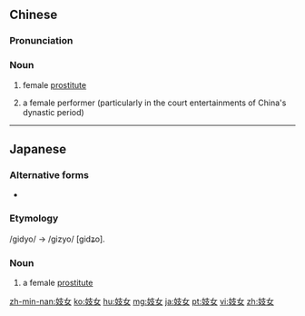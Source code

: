 ==Chinese==
{{zh-forms}}

===Pronunciation===
{{zh-pron
|m=jìnǚ
|c=gei6 neoi5
|h=pfs=kî-ńg
|mn=ki-lí
|cat=n
}}

===Noun===
{{zh-noun}}

# {{lb|zh|pejorative}} female [[prostitute]]
# a female performer (particularly in the court entertainments of China's dynastic period)

----

==Japanese==
{{ja-kanjitab|ぎ|じょ|yomi=o}}

===Alternative forms===
* {{l|ja|伎女}}

===Etymology===
/gidyo/ → /gizyo/ [gidʑo].

===Noun===
{{ja-noun|ぎじょ|hhira=ぎぢょ}}

# a female [[prostitute]]

[[zh-min-nan:妓女]]
[[ko:妓女]]
[[hu:妓女]]
[[mg:妓女]]
[[ja:妓女]]
[[pt:妓女]]
[[vi:妓女]]
[[zh:妓女]]